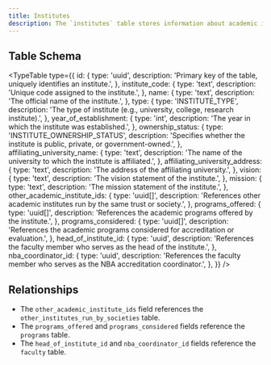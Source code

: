 ```yaml
---
title: Institutes
description: The `institutes` table stores information about academic institutes, their affiliations, and leadership.
---
```


## Table Schema

<TypeTable
  type={{
    id: {
      type: 'uuid',
      description: 'Primary key of the table, uniquely identifies an institute.',
    },
    institute_code: {
      type: 'text',
      description: 'Unique code assigned to the institute.',
    },
    name: {
      type: 'text',
      description: 'The official name of the institute.',
    },
    type: {
      type: 'INSTITUTE_TYPE',
      description: 'The type of institute (e.g., university, college, research institute).',
    },
    year_of_establishment: {
      type: 'int',
      description: 'The year in which the institute was established.',
    },
    ownership_status: {
      type: 'INSTITUTE_OWNERSHIP_STATUS',
      description: 'Specifies whether the institute is public, private, or government-owned.',
    },
    affiliating_university_name: {
      type: 'text',
      description: 'The name of the university to which the institute is affiliated.',
    },
    affiliating_university_address: {
      type: 'text',
      description: 'The address of the affiliating university.',
    },
    vision: {
      type: 'text',
      description: 'The vision statement of the institute.',
    },
    mission: {
      type: 'text',
      description: 'The mission statement of the institute.',
    },
    other_academic_institute_ids: {
      type: 'uuid[]',
      description: 'References other academic institutes run by the same trust or society.',
    },
    programs_offered: {
      type: 'uuid[]',
      description: 'References the academic programs offered by the institute.',
    },
    programs_considered: {
      type: 'uuid[]',
      description: 'References the academic programs considered for accreditation or evaluation.',
    },
    head_of_institute_id: {
      type: 'uuid',
      description: 'References the faculty member who serves as the head of the institute.',
    },
    nba_coordinator_id: {
      type: 'uuid',
      description: 'References the faculty member who serves as the NBA accreditation coordinator.',
    },
  }}
/>

## Relationships

- The `other_academic_institute_ids` field references the `other_institutes_run_by_societies` table.
- The `programs_offered` and `programs_considered` fields reference the `programs` table.
- The `head_of_institute_id` and `nba_coordinator_id` fields reference the `faculty` table.

<Cards>
  <Card title="Go to Programs Table" href="./programs" />
  <Card title="Go to Faculty Table" href="./faculty" />
  <Card title="Go to Other Academic Institutes Table" href="./other_institutes_run_by_societies" />
</Cards>

